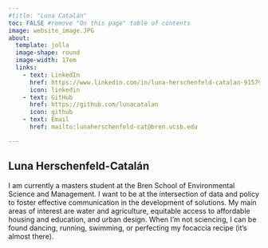 ```yaml
---
#title: "Luna Catalán"
toc: FALSE #remove "On this page" table of contents
image: website_image.JPG
about:
  template: jolla
  image-shape: round
  image-width: 17em
  links: 
    - text: LinkedIn
      href: https://www.linkedin.com/in/luna-herschenfeld-catalan-915795b0/
      icon: linkedin
    - text: GitHub
      href: https://github.com/lunacatalan
      icon: github
    - text: Email
      href: mailto:lunaherschenfeld-cat@bren.ucsb.edu

---
```


## Luna Herschenfeld-Catalán
I am currently a masters student at the Bren School of Environmental Science and Management. I want to be at the intersection of data and policy to foster effective communication in the development of solutions. My main areas of interest are water and agriculture, equitable access to affordable housing and education, and urban design. When I'm not sciencing, I can be found dancing, running, swimming, or perfecting my focaccia recipe (it's almost there).